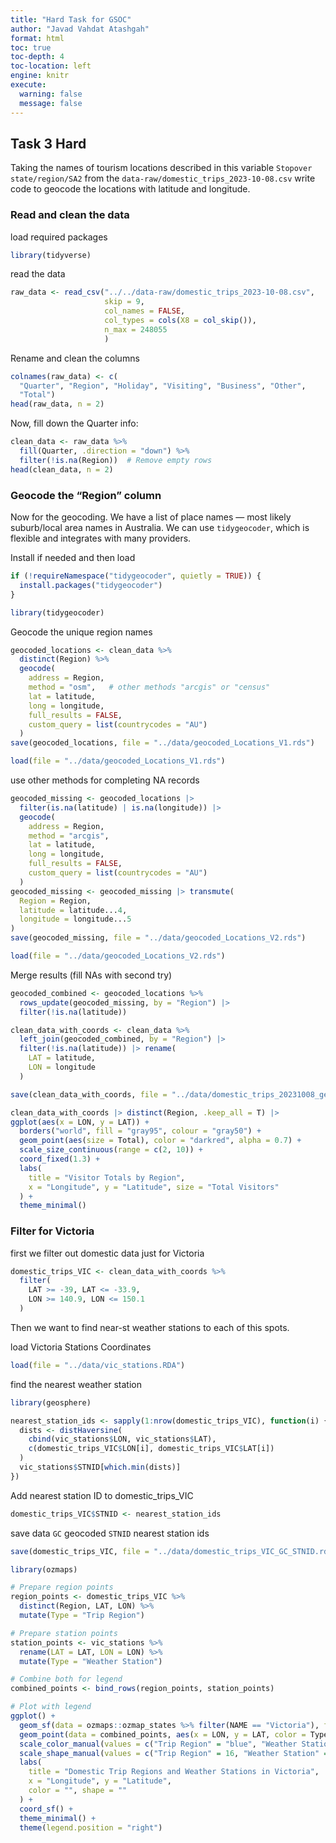 ```yaml
---
title: "Hard Task for GSOC"
author: "Javad Vahdat Atashgah"
format: html
toc: true
toc-depth: 4
toc-location: left
engine: knitr
execute: 
  warning: false
  message: false
---
```


## Task 3 Hard

Taking the names of tourism locations described in this variable `Stopover state/region/SA2` from the `data-raw/domestic_trips_2023-10-08.csv` write code to geocode the locations with latitude and longitude.

### Read and clean the data

load required packages
```r
library(tidyverse)
```

read the data
```r
raw_data <- read_csv("../../data-raw/domestic_trips_2023-10-08.csv",
                     skip = 9,
                     col_names = FALSE,
                     col_types = cols(X8 = col_skip()),
                     n_max = 248055
                     )
```

Rename and clean the columns
```r
colnames(raw_data) <- c(
  "Quarter", "Region", "Holiday", "Visiting", "Business", "Other", 
  "Total")
head(raw_data, n = 2)
```

Now, fill down the Quarter info:
```r
clean_data <- raw_data %>%
  fill(Quarter, .direction = "down") %>%
  filter(!is.na(Region))  # Remove empty rows
head(clean_data, n = 2)
```

### Geocode the “Region” column
Now for the geocoding. We have a list of place names — most likely suburb/local area names in Australia. We can use `tidygeocoder`, which is flexible and integrates with many providers.

Install if needed and then load
```r
if (!requireNamespace("tidygeocoder", quietly = TRUE)) {
  install.packages("tidygeocoder")
}

library(tidygeocoder)
```


Geocode the unique region names 
```r
geocoded_locations <- clean_data %>%
  distinct(Region) %>%
  geocode(
    address = Region,
    method = "osm",   # other methods "arcgis" or "census" 
    lat = latitude,
    long = longitude,
    full_results = FALSE,
    custom_query = list(countrycodes = "AU")
  )
save(geocoded_locations, file = "../data/geocoded_Locations_V1.rds")
```

```r
load(file = "../data/geocoded_Locations_V1.rds")
```

use other methods for completing NA records
```r
geocoded_missing <- geocoded_locations |> 
  filter(is.na(latitude) | is.na(longitude)) |>
  geocode(
    address = Region,
    method = "arcgis",    
    lat = latitude,
    long = longitude,
    full_results = FALSE,
    custom_query = list(countrycodes = "AU")
  )
geocoded_missing <- geocoded_missing |> transmute(
  Region = Region, 
  latitude = latitude...4,
  longitude = longitude...5
)
save(geocoded_missing, file = "../data/geocoded_Locations_V2.rds")
```

```r
load(file = "../data/geocoded_Locations_V2.rds")
```

Merge results (fill NAs with second try)
```r
geocoded_combined <- geocoded_locations %>%
  rows_update(geocoded_missing, by = "Region") |> 
  filter(!is.na(latitude))
```


```r
clean_data_with_coords <- clean_data %>%
  left_join(geocoded_combined, by = "Region") |> 
  filter(!is.na(latitude)) |> rename(
    LAT = latitude,
    LON = longitude 
  )

save(clean_data_with_coords, file = "../data/domestic_trips_20231008_geocoded.rda")
```



```r
clean_data_with_coords |> distinct(Region, .keep_all = T) |> 
ggplot(aes(x = LON, y = LAT)) +
  borders("world", fill = "gray95", colour = "gray50") +
  geom_point(aes(size = Total), color = "darkred", alpha = 0.7) +
  scale_size_continuous(range = c(2, 10)) +
  coord_fixed(1.3) +
  labs(
    title = "Visitor Totals by Region",
    x = "Longitude", y = "Latitude", size = "Total Visitors"
  ) +
  theme_minimal()
```


### Filter for Victoria 

first we filter out domestic data just for Victoria
```r
domestic_trips_VIC <- clean_data_with_coords %>%
  filter(
    LAT >= -39, LAT <= -33.9,
    LON >= 140.9, LON <= 150.1
  )
```

Then we want to find near-st weather stations to each of this spots.

load Victoria Stations Coordinates
```r
load(file = "../data/vic_stations.RDA")
```

find the nearest weather station
```r
library(geosphere)

nearest_station_ids <- sapply(1:nrow(domestic_trips_VIC), function(i) {
  dists <- distHaversine(
    cbind(vic_stations$LON, vic_stations$LAT),
    c(domestic_trips_VIC$LON[i], domestic_trips_VIC$LAT[i])
  )
  vic_stations$STNID[which.min(dists)]
})
```

Add nearest station ID to domestic_trips_VIC
```r
domestic_trips_VIC$STNID <- nearest_station_ids
```

save data `GC` geocoded `STNID` nearest station ids
```r
save(domestic_trips_VIC, file = "../data/domestic_trips_VIC_GC_STNID.rda")
```


```r
library(ozmaps)

# Prepare region points
region_points <- domestic_trips_VIC %>%
  distinct(Region, LAT, LON) %>%
  mutate(Type = "Trip Region")

# Prepare station points
station_points <- vic_stations %>%
  rename(LAT = LAT, LON = LON) %>%
  mutate(Type = "Weather Station")

# Combine both for legend
combined_points <- bind_rows(region_points, station_points)

# Plot with legend
ggplot() +
  geom_sf(data = ozmaps::ozmap_states %>% filter(NAME == "Victoria"), fill = "gray95", color = "gray70") +
  geom_point(data = combined_points, aes(x = LON, y = LAT, color = Type, shape = Type), size = 2, alpha = 0.8) +
  scale_color_manual(values = c("Trip Region" = "blue", "Weather Station" = "red")) +
  scale_shape_manual(values = c("Trip Region" = 16, "Weather Station" = 17)) +  # dot and triangle
  labs(
    title = "Domestic Trip Regions and Weather Stations in Victoria",
    x = "Longitude", y = "Latitude",
    color = "", shape = ""
  ) +
  coord_sf() +
  theme_minimal() +
  theme(legend.position = "right")
```

